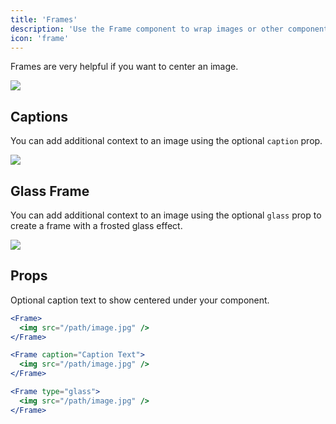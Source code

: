 ```yaml
---
title: 'Frames'
description: 'Use the Frame component to wrap images or other components in a container.'
icon: 'frame'
---
```


Frames are very helpful if you want to center an image.

<Frame>
  <img src="https://mintlify-assets.b-cdn.net/yellowstone.jpeg" />
</Frame>

## Captions

You can add additional context to an image using the optional `caption` prop.

<Frame caption="Yosemite National Park is visited by over 3.5 million people every year">
  <img src="https://mintlify-assets.b-cdn.net/yosemite.jpg" />
</Frame>

## Glass Frame

You can add additional context to an image using the optional `glass` prop to create a frame with a frosted glass effect.

<Frame type="glass">
  <img src="https://mintlify-assets.b-cdn.net/yosemite.jpg" />
</Frame>

## Props

<ResponseField name="caption" type="string">
  Optional caption text to show centered under your component.
</ResponseField>

<RequestExample>

```jsx Frame
<Frame>
  <img src="/path/image.jpg" />
</Frame>
```

```jsx Frame with Captions
<Frame caption="Caption Text">
  <img src="/path/image.jpg" />
</Frame>
```

```jsx Glass Frame
<Frame type="glass">
  <img src="/path/image.jpg" />
</Frame>
```

</RequestExample>
